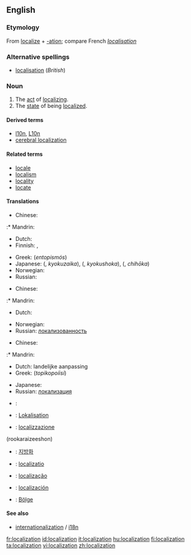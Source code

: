{{wikipedia}}
{{also|localisation}}
==English==

===Etymology===
From [[localize]] + [[-ation]]; compare French ''[[localisation#French|localisation]]''

===Alternative spellings===
* [[localisation]] (''British'')

===Noun===
{{en-noun}}

# The [[act]] of [[localize|localizing]].
# The [[state]] of being [[localized]].

====Derived terms====
* [[l10n]], [[L10n]]
* [[cerebral localization]]

====Related terms====
* [[locale]]
* [[localism]]
* [[locality]]
* [[locate]]

====Translations====
{{trans-top|act of localizing}}
* Chinese:
:* Mandrin: {{zh-tsp||地方化|difang-hua}}
* Dutch: {{t+|nl|lokalisatie|f}}
* Finnish: {{t+|fi|lokalisoida}}, {{t+|fi|kotoistaa}}
{{trans-mid}}
* Greek: {{t+|el|εντοπισμός|m|sc=Grek}} (''entopismós'')
* Japanese: {{Jpan|[[局在化]]}} ({{Jpan|[[きょくざいか]]}}, ''kyokuzaika''), {{Jpan|[[局所化]]}} ({{Jpan|[[きょくしょか]]}}, ''kyokushoka''), {{Jpan|[[地方化]]}} ({{Jpan|[[ちほうか]]}}, ''chihōka'')
* Norwegian: {{t-|no|lokalisering|f}}
* Russian: {{t+|ru|локализация|sc=Cyrl}}
{{trans-bottom}}

{{trans-top|state of being localized}}
* Chinese:
:* Mandrin: {{zh-ts||本地化}}
* Dutch: {{t+|nl|lokalisatie|f}}
{{trans-mid}}
* Norwegian: {{t-|no|lokalisering|f}}
* Russian: [[локализованность]]
{{trans-bottom}}

{{trans-top|software engineering: act or process of making a product suitable for use in a particular country or region}}
* Chinese:
:* Mandrin: {{zh-ts||本地化}}
* Dutch: landelijke aanpassing
* Greek: {{t|el|τοπικοποίηση|f|sc=Grek}} (''topikopoíisi'')
{{trans-mid}}
* Japanese: {{t-|ja|ローカライゼーション|tr=''rōkaraizu''|sc=Jpan}}
* Russian: [[локализация]]
{{trans-bottom}}

{{checktrans-top}}
* {{ttbc|French}}: {{t+|fr|localisation|f}}
* {{ttbc|German}}: [[Lokalisation]]
* {{ttbc|Italian}}: [[localizzazione]]
{{trans-mid}}
(rookaraizeeshon)
* {{ttbc|Korean}}: [[지방화]]
* {{ttbc|Latin}}: [[localizatio]]
* {{ttbc|Portuguese}}: [[localização]]
* {{ttbc|Spanish}}: [[localización]]
* {{ttbc|Turkish}}: [[Bölge]]
{{trans-bottom}}

====See also====
* [[internationalization]] / [[i18n]]

[[fr:localization]]
[[id:localization]]
[[it:localization]]
[[hu:localization]]
[[fi:localization]]
[[ta:localization]]
[[vi:localization]]
[[zh:localization]]